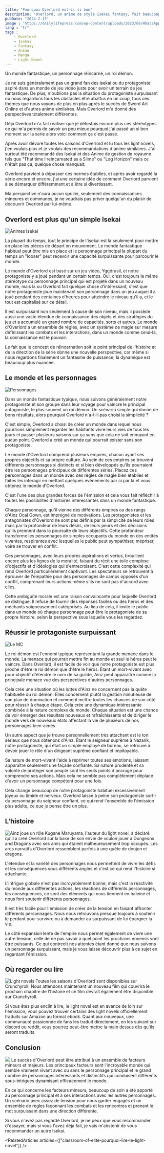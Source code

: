 ```yaml
---
title: "Pourquoi Overlord est-il si bon"
description: "Overlord, un anime de style isekai fantasy, fait beaucoup de choses bien et est incroyablement bon même pour les non-fans du genre. La série se démarque en faisant des choses intéressantes pour atteindre cet exploit."
pubDate: "2024-2-15"
image : "https://dailylifepress.com/wp-content/uploads/2023/06/WhatsApp-Image-2023-06-07-at-1.43.12-PM-1024x576.jpeg"
lang : "fr"
tags :
    - Overlord
    - Isekai
    - Fantasy
    - Anime
    - Manga
    - Light Novel
---
```

Un monde fantastique, un personnage réincarné, un roi démon.

Je ne suis généralement pas un grand fan des isekai ou du protagoniste aspiré dans un monde de jeu vidéo juste pour avoir un terrain de jeu fantastique. De plus, n'oublions pas la situation du protagoniste surpuissant où nous regardons tous les obstacles être abattus en un coup, tous ces thèmes que nous voyons de plus en plus après le succès de Sword Art Online et d'autres anime similaires. Mais Overlord m'a donné des perspectives totalement différentes.

Déjà Overlord m'a fait réaliser que je détestais encore plus ces stéréotypes ce qui m'a permis de savoir un peu mieux pourquoi j'ai passé un si bon moment sur la serie alors voici comment ça c'est passé.

Après avoir dévoré toutes les saisons d'Overlord et lu tous les light novels, j'en voulais plus et je voulais des recommandations d'anime similaires. J'ai surtout été recommandé des Isekai et des Anime de gestion de royaume tels que "That time I reincarnated as a Slime" ou "Log Horizon" mais ce n'était pas ça, quelque chose manquait.

Overlord parvient à dépasser ces normes établies, et après avoir regardé la série encore et encore, j'ai une certaine idée de comment Overlord parvient à se démarquer différemment et à être si divertissant.

Ma perspective n'aura aucun spoiler, seulement des connaissances mineures et communes, je ne voudrais pas priver quelqu'un du plaisir de découvrir Overlord par lui-même.


## Overlord est plus qu'un simple Isekai
<Image src="https://static1.cbrimages.com/wordpress/wp-content/uploads/2023/05/15-anime-to-watch-if-you-love-overlord.jpg" alt="Animes Isekai" />

La plupart du temps, tout le principe de l'isekai est là seulement pour mettre en place les pièces de départ en mouvement. Le monde fantastique habituel peut être mis en place et le personnage principal la plupart du temps un "looser" peut recevoir une capacité surpuissante pour parcourir le monde.

Le monde d'Overlord est basé sur un jeu vidéo, Yggdrasil, et notre protagoniste y a joué pendant un certain temps. Oui, c'est toujours le même stéréotype du personnage principal qui est projeté dans un nouveau monde, mais la ou Overlord fait quelque chose d'intéressant, c'est que notre protagoniste joue maintenant son personnage dans un jeu auquel il a joué pendant des centaines d'heures pour atteindre le niveau qu'il a, et le tout est capitalisé sur ce détail.

Il est surpuissant non seulement à cause de son niveau, mais il possède aussi une vaste étendue de connaissance des objets et des stratégies du jeu et a accumulé un grand nombre de capacités, sorts et autres. Le monde d'Overlord a un ensemble de règles, avec un système de magie sur mesure définissant les combats et les interactions, dans un monde comme celui-là, la connaissance est le pouvoir.

Le fait que le concept de réincarnation soit le point principal de l'histoire et de la direction de la série donne une nouvelle perspective, car même si nous regardons finalement un fantasme de puissance, la dynamique est beaucoup plus nuancée.


## Le monde et les personnages
<Image src="https://static0.gamerantimages.com/wordpress/wp-content/uploads/2022/07/most-evil-overlord-characters-feature-image.jpg" alt="Personnages" />

Dans un monde fantastique typique, nous suivons généralement notre protagoniste et son groupe dans leur voyage pour vaincre le principal antagoniste, le plus souvent un roi démon. Un scénario simple qui donne de bons résultats, alors pourquoi Overlord n'a-t-il pas choisi la simplicité ?

C'est simple, Overlord a choisi de créer un monde dans lequel nous pourrions simplement regarder les habitants vivre leurs vies de tous les jours et passer plusieurs saisons sur ça sans que cela ne soit ennuyant en aucun point. Overlord a créé un monde qui pourrait exister sans son protagoniste.

Le monde d'Overlord comprend plusieurs empires, chacun ayant ses propres objectifs et sa propre culture. Au sein de ces empires se trouvent différents personnages si distincts et si bien développés qu'ils pourraient être les personnages principaux de différentes séries. Placez ces personnages dans un monde avec des règles de magie bien établies et faites les interagir en mettant quelques événements par ci par là et vous obtenez le monde d'Overlord.

C'est l'une des plus grandes forces de l'émission et cela vous fait réfléchir à toutes les possibilités d'histoires intéressantes dans un monde fantastique.

Chaque personnage, qu'il vienne des différents empires ou des rangs d'Ainz Ooal Gown, est imprégné de motivations. Les protagonistes et les antagonistes d'Overlord ne sont pas définis par la simplicité de leurs rôles mais par la profondeur de leurs désirs, de leurs peurs et des décisions qu'ils prennent dans la poursuite de leurs objectifs. Cette profondeur transforme les personnages de simples occupants du monde en des entités vivantes, respirantes avec lesquelles le public peut sympathiser, mépriser, voire se trouver en conflit.

Ces personnages, avec leurs propres aspirations et vertus, brouillent encore plus les lignes de la moralité, faisant du récit une toile complexe d'objectifs et d'idéologies qui s'entrecroisent. C'est cette complexité qui rend Overlord particulièrement captivant. Les spectateurs se retrouvent à éprouver de l'empathie pour des personnages de camps opposés d'un conflit, comprenant leurs actions même s'ils ne sont pas d'accord avec elles.

Cette ambiguïté morale est une raison convaincante pour laquelle Overlord se distingue. Il refuse de fournir des réponses faciles ou des héros et des méchants soigneusement catégorisés. Au lieu de cela, il invite le public dans un monde où chaque personnage peut être le protagoniste de sa propre histoire, selon la perspective sous laquelle vous les regardez.

## Réussir le protagoniste surpuissant
<Image src="https://i0.wp.com/maroonersrock.com/wp-content/uploads/2016/11/Overlord-3.jpg?resize=810%2C456&ssl=1" alt="Le MC" />

Le roi démon est l'ennemi typique représentant la grande menace dans le monde. La menace qui pourrait mettre fin au monde et seul le héros peut le vaincre. Dans Overlord, il est facile de voir que notre protagoniste est plus proche d'être le roi démon que d'être le héros. Étant un mort-vivant avec pour objectif d'étendre le nom de sa guilde, Ainz peut apparaître comme la principale menace vue des perspectives d'autres personnages.

Cela crée une situation où les luttes d'Ainz ne concernent pas la quête habituelle du roi démon. Elles concernent plutôt la gestion minutieuse de son plan de domination et comment mettre toutes les chances de son côté pour réussir à chaque étape. Cela crée une dynamique intéressante combinée à la nature complexe du monde. Chaque situation est une chance de voir émerger des résultats nouveaux et rafraîchissants et de diriger le monde vers de nouveaux états affectant la vie de plusieurs de nos personnages bien-aimés.

Un autre aspect que je trouve personnellement très attachant est le ton sérieux que nous obtenons d'Ainz. Étant le seigneur suprême à Nazarik, notre protagoniste, qui était un simple employé de bureau, se retrouve à devoir jouer le rôle d'un dirigeant suprême confiant et impitoyable.

Sa nature de mort-vivant l'aide à réprimer toutes ses émotions, laissant apparaître seulement une façade confiante. Sa nature prudente et sa volonté de protéger son peuple sont les seuls points d'ancrage pour comprendre ses actions. Mais cela ne semble pas complètement déplacé d'avoir un personnage compétent pour une fois.

Cela change beaucoup de notre protagoniste habituel excessivement joyeux ou timide et nerveux. Overlord laisse à peine son protagoniste sortir du personnage du seigneur confiant, ce qui rend l'ensemble de l'émission plus adulte, ce que je pense être un plus.


## L'histoire
<Image src="https://qph.cf2.quoracdn.net/main-qimg-8c30fd71eb2a9858c0079733ed0b9fd8-pjlq" alt="Ainz joue un rôle" />
Kugane Maruyama, l'auteur du light novel, a déclaré qu'il a créé Overlord sur la base de son envie de vouloir jouer à Dungeons and Dragons avec ses amis qui étaient malheureusement trop occupés. Les arcs narratifs d'Overlord ressemblent parfois à une quête de donjon et dragons.

L'étendue et la variété des personnages nous permettent de vivre les défis et les conséquences sous différents angles et c'est ce qui rend l'histoire si attachante.

L'intrigue globale n'est pas incroyablement bonne, mais c'est la réactivité du monde aux différentes actions, les réactions de différents personnages, les conséquences, ce sont des éléments qui nous tiennent en haleine et nous font soutenir différents personnages.

Il est très facile pour l'émission de créer de la tension en faisant affronter différents personnages. Nous nous retrouvons presque toujours à soutenir le perdant pour survivre ou à demander au surpuissant de lui épargner la vie.

Le côté expansion lente de l'empire nous permet également de vivre une autre tension, celle de ne pas savoir à quel point les prochains ennemis vont être puissants. Ce qui contredit nos attentes étant donné que nous suivons un personnage surpuissant, mais je vous laisse découvrir plus à ce sujet en regardant l'émission.

## Où regarder ou lire
<Image src="https://m.media-amazon.com/images/I/81YyYojmiTL._AC_UF1000,1000_QL80_.jpg" alt="Light novels" />
Toutes les saisons d'Overlord sont disponibles sur Crunchyroll. Nous attendons maintenant un nouveau film qui couvrira le prochain chapitre de l'histoire et ce film devrait également être disponible sur Crunchyroll.

Si vous êtes plus enclin à lire, le light novel est en avance de loin sur l'émission, vous pouvez trouver certains des light novels officiellement traduits sur Amazon au format ebook. Quant aux nouveaux, une communauté passionnée de fans les traduit directement, en les suivant sur discord ou reddit, vous pourrez peut-être mettre la main dessus dès qu'ils seront traduits.


## Conclusion
<Image src="https://m.media-amazon.com/images/M/MV5BZTFjYjk1NDktYjk2OS00M2UzLWI4YWMtNWUwNWI3OWJjMDMwXkEyXkFqcGdeQXVyODU3MDc2NzI@._V1_.jpg" />
Le succès d'Overlord peut être attribué à un ensemble de facteurs mineurs et majeurs. Les principaux facteurs sont l'incroyable monde qui semble vraiment vivant avec ou sans le personnage principal et le grand nombre de personnages intéressants et distinctifs qui conduisent différents sous-intrigues dynamisant efficacement le monde.

En ce qui concerne les facteurs mineurs, beaucoup de soin a été apporté au personnage principal et à ses interactions avec les autres personnages. Un scénario avec assez de tension pour nous garder engagés et un ensemble de règles façonnant les combats et les rencontres et prenant le mot surpuissant dans une direction différente.

Si vous n'avez pas regardé Overlord, je ne peux que vous recommander d'essayer, mais si vous l'avez déjà fait, je vais m'abstenir de vous recommander un autre Isekai.

<RelatedArticles  articles={["classroom-of-elite-pourquoi-lire-le-light-novel"]} />

